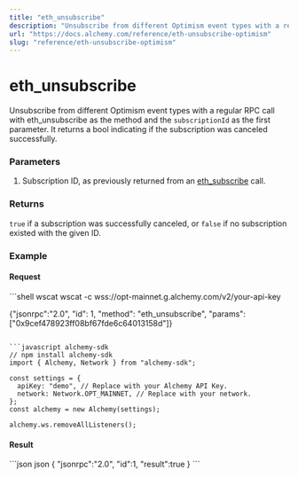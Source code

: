 ```yaml
---
title: "eth_unsubscribe"
description: "Unsubscribe from different Optimism event types with a regular RPC call with eth_unsubscribe as the method and the subscriptionId as the first parameter. It returns a bool indicating if the subscription was canceled successfully."
url: "https://docs.alchemy.com/reference/eth-unsubscribe-optimism"
slug: "reference/eth-unsubscribe-optimism"
---
```


# eth\_unsubscribe

Unsubscribe from different Optimism event types with a regular RPC call with eth\_unsubscribe as the method and the `subscriptionId` as the first parameter. It returns a bool indicating if the subscription was canceled successfully.

### Parameters

1. Subscription ID, as previously returned from an [eth\_subscribe](/reference/eth-subscribe-optimism) call.

### Returns

`true` if a subscription was successfully canceled, or `false` if no subscription existed with the given ID.

### Example

#### Request

<CodeGroup>
  ```shell wscat
  wscat -c wss://opt-mainnet.g.alchemy.com/v2/your-api-key

  {"jsonrpc":"2.0", "id": 1, "method": "eth_unsubscribe", "params": ["0x9cef478923ff08bf67fde6c64013158d"]}
  ```

  ```javascript alchemy-sdk
  // npm install alchemy-sdk
  import { Alchemy, Network } from "alchemy-sdk";

  const settings = {
    apiKey: "demo", // Replace with your Alchemy API Key.
    network: Network.OPT_MAINNET, // Replace with your network.
  };
  const alchemy = new Alchemy(settings);

  alchemy.ws.removeAllListeners();
  ```
</CodeGroup>

#### Result

<CodeGroup>
  ```json json
  {
      "jsonrpc":"2.0",
      "id":1,
      "result":true
  }
  ```
</CodeGroup>
